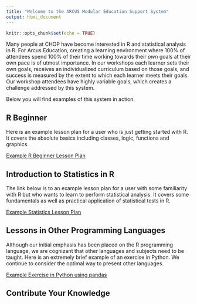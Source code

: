 ```yaml
---
title: "Welcome to the ARCUS Modular Education Support System"
output: html_document
---
```


```r
knitr::opts_chunk$set(echo = TRUE)
```

Many people at CHOP have become interested in R and statistical analysis in R. For Arcus Education, creating a learning environment where 100% of attendees spend 100% of their time working towards their _own_ goals at their own pace is of utmost importance. In our workshops each learner sets their own goals, receives an individualized curriculum based on those goals, and success is measured by the extent to which each learner meets their goals. Our workshop attendees have highly variable goals, which creates a challenge addressed by this system. 

Below you will find examples of this system in action. 

## R Beginner
Here is an example lesson plan for a user who is just getting started with R. It covers the absolute basics including classes, logic, functions and graphics.

[Example R Beginner Lesson Plan](http://www.a-mess.org/Personalized-Learning-Plan/?&modules=sHXtfjmhu84EQfHM7VpLV&curricula=qiJ&modulesplit=MTMsMA~~)

## Introduction to Statistics in R
The link below is to an example lesson plan for a user with some familiarity with R but who wants to learn to perform statistical analysis. It covers some fundamentals as well as practical application of statistical tests in R.

[Example Statistics Lesson Plan](http://www.a-mess.org/Personalized-Learning-Plan/?&modules=yoyXvAlV&curricula=qyR&modulesplit=NSww)

## Lessons in Other Programming Languages

Although our initial emphasis has been placed on the R programming language, we are cognizant that other languages and subjects need to be taught. Here is an extremely brief example of an exercise in Python. We continue to consider the optimal way to present other languages.

[Example Exercise in Python using pandas](http://www.a-mess.org/ic-python-demo/)

## Contribute Your Knowledge

